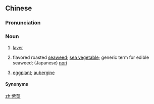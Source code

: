 ==Chinese==
{{zh-forms}}

===Pronunciation===
{{zh-pron
|m=zǐcài
|c=zi2 coi3
|md=ciē-chái
|mn=chí-chhài
|cat=n
}}

===Noun===
{{zh-noun}}

# {{lb|zh|botany}} [[laver]]
# flavored roasted [[seaweed]]; [[sea vegetable]]; generic term for edible seaweed; (Japanese) [[nori]]
# {{lb|zh|Min Dong}} [[eggplant]]; [[aubergine]]

====Synonyms====
{{zh-dial|茄子}}

[[zh:紫菜]]